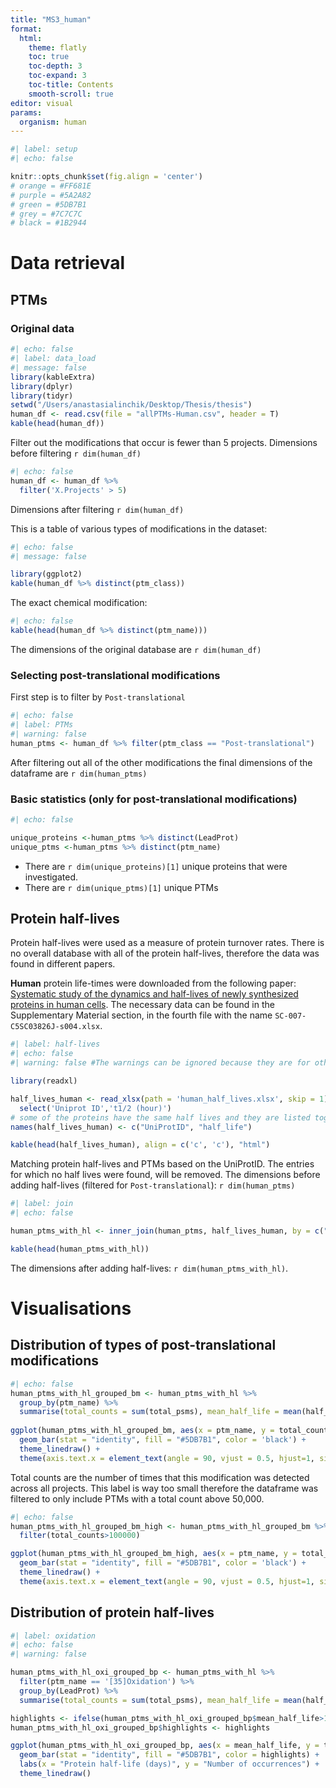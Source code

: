 ```yaml
---
title: "MS3_human"
format: 
  html:
    theme: flatly
    toc: true
    toc-depth: 3
    toc-expand: 3
    toc-title: Contents
    smooth-scroll: true
editor: visual
params:
  organism: human
---
```


```r
#| label: setup
#| echo: false

knitr::opts_chunk$set(fig.align = 'center')
# orange = #FF681E
# purple = #5A2A82
# green = #5DB7B1
# grey = #7C7C7C
# black = #1B2944
```

# Data retrieval

## PTMs

### Original data

```r
#| echo: false
#| label: data_load
#| message: false
library(kableExtra)
library(dplyr)
library(tidyr)
setwd("/Users/anastasialinchik/Desktop/Thesis/thesis")
human_df <- read.csv(file = "allPTMs-Human.csv", header = T)
kable(head(human_df))
```

Filter out the modifications that occur is fewer than 5 projects. Dimensions before filtering `r dim(human_df)`

```r
#| echo: false
human_df <- human_df %>%
  filter('X.Projects' > 5)
```

Dimensions after filtering `r dim(human_df)`

This is a table of various types of modifications in the dataset:

```r
#| echo: false
#| message: false

library(ggplot2)
kable(human_df %>% distinct(ptm_class))
```

The exact chemical modification:

```r
#| echo: false
kable(head(human_df %>% distinct(ptm_name)))
```

The dimensions of the original database are `r dim(human_df)`

### Selecting post-translational modifications

First step is to filter by `Post-translational`

```r
#| echo: false
#| label: PTMs
#| warning: false
human_ptms <- human_df %>% filter(ptm_class == "Post-translational")
```

After filtering out all of the other modifications the final dimensions of the dataframe are `r dim(human_ptms)`

### Basic statistics (only for post-translational modifications)

```r
#| echo: false

unique_proteins <-human_ptms %>% distinct(LeadProt)
unique_ptms <-human_ptms %>% distinct(ptm_name)
```

-   There are `r dim(unique_proteins)[1]` unique proteins that were investigated.
-   There are `r dim(unique_ptms)[1]` unique PTMs

## Protein half-lives

Protein half-lives were used as a measure of protein turnover rates. There is no overall database with all of the protein half-lives, therefore the data was found in different papers.

**Human** protein life-times were downloaded from the following paper: [Systematic study of the dynamics and half-lives of newly synthesized proteins in human cells](https://www.ncbi.nlm.nih.gov/pmc/articles/PMC5975921/). The necessary data can be found in the Supplementary Material section, in the fourth file with the name `SC-007-C5SC03826J-s004.xlsx`.

```r
#| label: half-lives
#| echo: false 
#| warning: false #The warnings can be ignored because they are for other columns. 

library(readxl)

half_lives_human <- read_xlsx(path = 'human_half_lives.xlsx', skip = 1) %>% 
  select('Uniprot ID','t1/2 (hour)')
# some of the proteins have the same half lives and they are listed together
names(half_lives_human) <- c("UniProtID", "half_life")

kable(head(half_lives_human), align = c('c', 'c'), "html")
```

Matching protein half-lives and PTMs based on the UniProtID. The entries for which no half lives were found, will be removed. The dimensions before adding half-lives (filtered for `Post-translational`): `r dim(human_ptms)`

```r
#| label: join
#| echo: false

human_ptms_with_hl <- inner_join(human_ptms, half_lives_human, by = c("LeadProt" = "UniProtID")) 

kable(head(human_ptms_with_hl))
```

The dimensions after adding half-lives: `r dim(human_ptms_with_hl)`.

# Visualisations

## Distribution of types of post-translational modifications

```r
#| echo: false
human_ptms_with_hl_grouped_bm <- human_ptms_with_hl %>% 
  group_by(ptm_name) %>%
  summarise(total_counts = sum(total_psms), mean_half_life = mean(half_life))
  
ggplot(human_ptms_with_hl_grouped_bm, aes(x = ptm_name, y = total_counts)) +
  geom_bar(stat = "identity", fill = "#5DB7B1", color = 'black') +
  theme_linedraw() +
  theme(axis.text.x = element_text(angle = 90, vjust = 0.5, hjust=1, size = 5))
```

Total counts are the number of times that this modification was detected across all projects. This label is way too small therefore the dataframe was filtered to only include PTMs with a total count above 50,000.

```r
#| echo: false
human_ptms_with_hl_grouped_bm_high <- human_ptms_with_hl_grouped_bm %>%
  filter(total_counts>100000)

ggplot(human_ptms_with_hl_grouped_bm_high, aes(x = ptm_name, y = total_counts)) +
  geom_bar(stat = "identity", fill = "#5DB7B1", color = 'black') +
  theme_linedraw() +
  theme(axis.text.x = element_text(angle = 90, vjust = 0.5, hjust=1, size = 12))
```

## Distribution of protein half-lives

```r
#| label: oxidation
#| echo: false
#| warning: false

human_ptms_with_hl_oxi_grouped_bp <- human_ptms_with_hl %>% 
  filter(ptm_name == '[35]Oxidation') %>%
  group_by(LeadProt) %>%
  summarise(total_counts = sum(total_psms), mean_half_life = mean(half_life))

highlights <- ifelse(human_ptms_with_hl_oxi_grouped_bp$mean_half_life>115, '#F99417', 'black')
human_ptms_with_hl_oxi_grouped_bp$highlights <- highlights

ggplot(human_ptms_with_hl_oxi_grouped_bp, aes(x = mean_half_life, y = total_counts, color = highlights)) +
  geom_bar(stat = "identity", fill = "#5DB7B1", color = highlights) +
  labs(x = "Protein half-life (days)", y = "Number of occurrences") +
  theme_linedraw()

```
